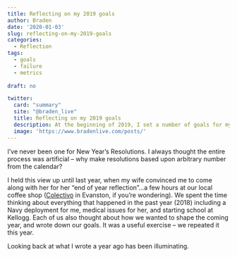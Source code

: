 ```yaml
---
title: Reflecting on my 2019 goals
author: Braden
date: '2020-01-03'
slug: reflecting-on-my-2019-goals
categories:
  - Reflection
tags:
  - goals
  - failure
  - metrics
  
draft: no

twitter:
  card: "summary"
  site: "@braden_live"
  title: Reflecting on my 2019 goals
  description: At the beginning of 2019, I set a number of goals for myself. Here's how I did.
  image: 'https://www.bradenlive.com/posts/'
---
```


I've never been one for New Year's Resolutions. I always thought the entire process was artificial -- why make resolutions based upon arbitrary number from the calendar?

I held this view up until last year, when my wife convinced me to come along with her for her "end of year reflection"...a few hours at our local coffee shop ([Colectivo](https://colectivocoffee.com/cafes/evanston) in Evanston, if you're wondering). We spent the time thinking about everything that happened in the past year (2018) including a Navy deployment for me, medical issues for her, and starting school at Kellogg. Each of us also thought about how we wanted to shape the coming year, and wrote down our goals. It was a useful exercise -- we repeated it this year.

Looking back at what I wrote a year ago has been illuminating.